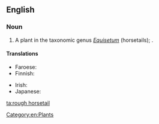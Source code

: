 ==English==

===Noun===
{{en-noun|head=[[rough]] [[horsetail]]}}

# A plant in the taxonomic genus ''[[Equisetum]]'' (horsetails); {{taxlink|Equisetum hyemale|species}}.

====Translations====
{{trans-top|plant}}
* Faroese: {{t|fo|vetrarbjølluvísa|f}}
* Finnish: {{t+|fi|kangaskorte}}
{{trans-mid}}
* Irish: {{t|ga|bioróg|f}}
* Japanese: {{t|ja|木賊|tr=とくさ, tokusa|sc=Jpan}}
{{trans-bottom}}

[[Category:en:Plants]]

[[ta:rough horsetail]]